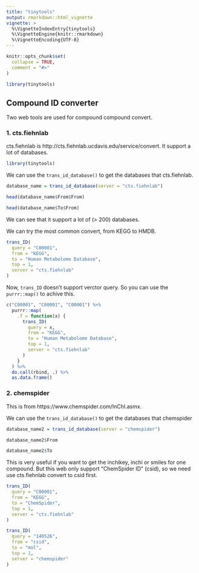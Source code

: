 ```yaml
---
title: "tinytools"
output: rmarkdown::html_vignette
vignette: >
  %\VignetteIndexEntry{tinytools}
  %\VignetteEngine{knitr::rmarkdown}
  %\VignetteEncoding{UTF-8}
---
```


```r
knitr::opts_chunk$set(
  collapse = TRUE,
  comment = "#>"
)
```

```r
library(tinytools)
```

## **Compound ID converter**

Two web tools are used for compound compound convert.

### **1. cts.fiehnlab**

cts.fiehnlab is http://cts.fiehnlab.ucdavis.edu/service/convert. It support a lot of databases. 

```r
library(tinytools)
```

We can use the `trans_id_database()` to get the databases that cts.fiehnlab.

```r
database_name = trans_id_database(server = "cts.fiehnlab")
```

```r
head(database_name$From$From)
```
```r
head(database_name$To$From)
```

We can see that it support a lot of (> 200) databases.

We can try the most common convert, from KEGG to HMDB.

```r
trans_ID(
  query = "C00001",
  from = "KEGG",
  to = "Human Metabolome Database",
  top = 1,
  server = "cts.fiehnlab"
)
```

Now, `trans_ID` doesn't support verctor query. So you can use the `purrr::map()` to achive this.

```r
c("C00001", "C00001", "C00001") %>%
  purrr::map(
    .f = function(x) {
      trans_ID(
        query = x,
        from = "KEGG",
        to = "Human Metabolome Database",
        top = 1,
        server = "cts.fiehnlab"
      )
    }
  ) %>%
  do.call(rbind, .) %>%
  as.data.frame()
```

### **2. chemspider**

This is from https://www.chemspider.com/InChI.asmx. 

We can use the `trans_id_database()` to get the databases that chemspider

```r
database_name2 = trans_id_database(server = "chemspider")
```

```r
database_name2$From
```

```r
database_name2$To
```

This is very useful if you want to get the inchikey, inchi or smiles for one compound. But this web only support "ChemSpider ID" (csid), so we need use cts.fiehnlab convert to csid first.

```r
trans_ID(
  query = "C00001",
  from = "KEGG",
  to = "ChemSpider",
  top = 1,
  server = "cts.fiehnlab"
)
```

```r
trans_ID(
  query = "140526",
  from = "csid",
  to = "mol",
  top = 1,
  server = "chemspider"
)
```